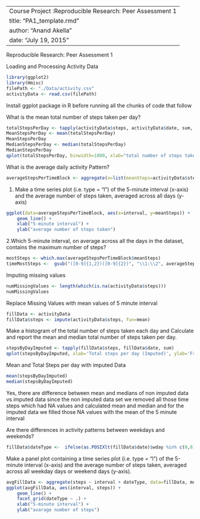 -------------------------------------------------------
Course Project :Reproducible Research: Peer Assessment 1
title: "PA1_template.rmd"
author: "Anand Akella"
date: "July 19, 2015"
-------------------------------------------------------

Reproducible Research: Peer Assessment 1

Loading and Processing Activity Data

```r
library(ggplot2)
library(Hmisc)
filePath <- "./Data/activity.csv"
activityData <- read.csv(filePath)
```

Install ggplot package in R before running all the chunks of code that follow

What is the mean total number of steps taken per day?

```r
totalStepsPerDay <- tapply(activityData$steps, activityData$date, sum, na.rm=TRUE)
MeanStepsPerDay <- mean(totalStepsPerDay)
MeanStepsPerDay
MedianStepsPerDay <- median(totalStepsPerDay)
MedianStepsPerDay
qplot(totalStepsPerDay, binwidth=1000, xlab="total number of steps taken each day")
```

What is the average daily activity Pattern?

```r
averageStepsPerTimeBlock <- aggregate(x=list(meanSteps=activityData$steps), by=list(interval=activityData$interval), FUN=mean, na.rm=TRUE)
```

1. Make a time series plot (i.e. type = "l") of the 5-minute interval (x-axis) and the average number of steps taken, averaged across all days (y-axis)

```r
ggplot(data=averageStepsPerTimeBlock, aes(x=interval, y=meanSteps)) +
    geom_line() +
    xlab("5-minute interval") +
    ylab("average number of steps taken") 
```

2.Which 5-minute interval, on average across all the days in the dataset, contains the maximum number of steps?

```r
mostSteps <- which.max(averageStepsPerTimeBlock$meanSteps)
timeMostSteps <-  gsub("([0-9]{1,2})([0-9]{2})", "\\1:\\2", averageStepsPerTimeBlock[mostSteps,'interval'])
```

Imputing missing values

```r
numMissingValues <- length(which(is.na(activityData$steps)))
numMissingValues
```

Replace Missing Values with mean values of 5 minute interval
```r
fillData <- activityData
fillData$steps <- impute(activityData$steps, fun=mean)
```

Make a histogram of the total number of steps taken each day and Calculate and report the mean and median total number of steps taken per day.
```r
stepsByDayImputed <- tapply(fillData$steps, fillData$date, sum)
qplot(stepsByDayImputed, xlab='Total steps per day (Imputed)', ylab='Frequency using binwidth 500', binwidth=500)
```

Mean and Total Steps per day with imputed Data
```r
mean(stepsByDayImputed)
median(stepsByDayImputed)
```

Yes, there are difference between mean and medians of non imputed data vs imputed data since the non imputed data set we removed all those time steps which had NA values and calculated mean and median and for the imputed data we filled those NA values with the mean of the 5 minute interval

Are there differences in activity patterns between weekdays and weekends?

```r
fillData$dateType <-  ifelse(as.POSIXlt(fillData$date)$wday %in% c(0,6), 'weekend', 'weekday')
```

Make a panel plot containing a time series plot (i.e. type = "l") of the 5-minute interval (x-axis) and the average number of steps taken, averaged across all weekday days or weekend days (y-axis). 
```r
avgFillData <- aggregate(steps ~ interval + dateType, data=fillData, mean)
ggplot(avgFillData, aes(interval, steps)) + 
    geom_line() + 
    facet_grid(dateType ~ .) +
    xlab("5-minute interval") + 
    ylab("avarage number of steps")
```


